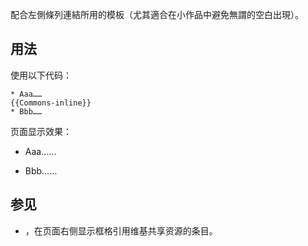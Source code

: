 <includeonly><!-- 在這裡加入模板的保護標識 --></includeonly><noinclude>{{template doc page viewed directly}}</noinclude>
<!-- 在本行下編輯模板說明 -->
配合左側條列連結所用的模板（尤其適合在小作品中避免無謂的空白出現）。
== 用法 ==
使用以下代码：
<pre>
* Aaa……
{{Commons-inline}}
* Bbb……
</pre>
页面显示效果：
* Aaa……
{{Commons-inline}}
* Bbb……

== 参见 ==
* {{tl|Commons}}，在页面右侧显示框格引用维基共享资源的条目。

<noinclude>
[[Category:姊妹计划链接模板|{{PAGENAME}}]]
</noinclude>